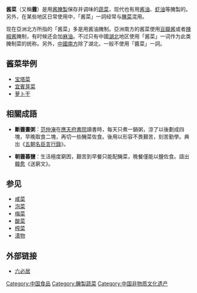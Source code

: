 {{Distinguish|腌菜}}
'''酱菜'''（又稱'''虀'''）是用[[酱|酱]][[腌|腌製]]保存并调味的[[蔬菜|蔬菜]]，现代也有用[[酱油|酱油]]、[[虾油|虾油]]等腌製的。另外，在某些地区日常使用中，「酱菜」一詞经常与[[腌菜|腌菜]]混用。

现在亞洲北方所指的「酱菜」多是用酱油腌制。亞洲南方的酱菜使用[[豆瓣酱|豆瓣酱]]或者[[辣椒酱|辣椒酱]]腌制，有时候还会加[[麻油|麻油]]。不过只有中國[[湖北|湖北]]地区使用「酱菜」一词作为此类腌制菜的统称。另外，[[中國南方|中國南方]]除了湖北，一般不使用「醬菜」一詞。

== 酱菜举例 ==
* [[宝塔菜|宝塔菜]]
* [[宜賓芽菜|宜賓芽菜]]
* [[萝卜干|萝卜干]]

==相關成語==
* '''斷虀畫粥'''：[[范仲淹|范仲淹]]在[[应天府_(宋朝)|應天府]][[書院|書院]]讀書時，每天只煮一鍋粥，涼了以後劃成四塊，早晚取食二塊，再切一些醃菜佐食。後用以形容不畏艱苦，刻苦勤學。典出《[[五朝名臣言行錄|五朝名臣言行錄]]》。

* '''朝虀暮鹽'''：生活極度窮困，艱苦到早餐只能配醃菜，晚餐僅能以鹽佐食。語出[[韓愈|韓愈]]《送窮文》。

== 参见 ==
* [[咸菜|咸菜]]
* [[泡菜|泡菜]]
* [[梅菜|梅菜]]
* [[酸菜|酸菜]]
* [[榨菜|榨菜]]
* [[漬物|漬物]]

== 外部链接 ==
* [https://web.archive.org/web/20090301194010/http://www.liubiju.com.cn/ 六必居]

[[Category:中国食品|Category:中国食品]]
[[Category:醃製蔬菜|Category:醃製蔬菜]]
[[Category:中国非物质文化遗产|Category:中国非物质文化遗产]]